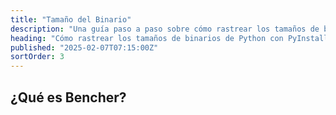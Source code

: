 ```yaml
---
title: "Tamaño del Binario"
description: "Una guía paso a paso sobre cómo rastrear los tamaños de binarios de Python con PyInstaller en CI"
heading: "Cómo rastrear los tamaños de binarios de Python con PyInstaller en CI"
published: "2025-02-07T07:15:00Z"
sortOrder: 3
---
```



<Intro
  lang="Python con PyInstaller"
/>

## ¿Qué es Bencher?

<BencherIntro />

<Steps
  lang="Python"
  optionUrl="/es/docs/explanation/adapters/#%EF%B8%8F-file-size"
  adapterUrl="/es/docs/explanation/adapters/#-json"
/>

<FileSizeInner>
  <PythonBuild />
</FileSizeInner>

<CallToAction lang={Language.es} />
